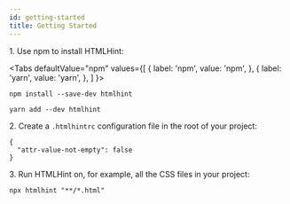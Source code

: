 ```yaml
---
id: getting-started
title: Getting Started
---
```



1\. Use npm to install HTMLHint:

<Tabs
  defaultValue="npm"
  values={[
    { label: 'npm', value: 'npm', },
    { label: 'yarn', value: 'yarn', },
  ]
}>

<TabItem value="npm">

```shell
npm install --save-dev htmlhint
```

</TabItem>

<TabItem value="yarn">

```shell
yarn add --dev htmlhint
```

</TabItem>

</Tabs>

2\. Create a `.htmlhintrc` configuration file in the root of your project:

```shell
{
  "attr-value-not-empty": false
}
```

3\. Run HTMLHint on, for example, all the CSS files in your project:

```shell
npx htmlhint "**/*.html"
```
